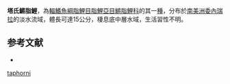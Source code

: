 {{Speciesbox
| status = NE
| status_system = IUCN3.1
| genus = Lebiasina
| species = taphorni
| authority = [[Ardila_Rodríguez|Ardila Rodríguez]], 2004
| synonyms = 
}}
'''塔氏鱂脂鯉'''，為[[輻鰭魚綱|輻鰭魚綱]][[脂鯉目|脂鯉目]][[脂鯉亞目|脂鯉亞目]][[鱂脂鯉科|鱂脂鯉科]]的其一[[種|種]]，分布於[[南美洲|南美洲]][[委內瑞拉|委內瑞拉]]的淡水流域，體長可達15公分，棲息底中層水域，生活習性不明。

==参考文献==
{{refbegin}}
*{{FishBase_species|genus=Lebiasina|species=taphorni|year=2013|month=10}}
{{refend}}
{{Taxonbar|from=Q6421812}}

[[Category:鱂脂鯉屬|taphorni]]